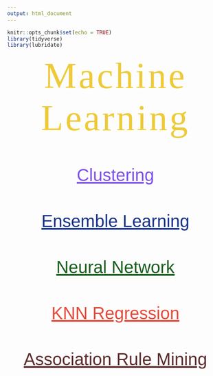 ```yaml
---
output: html_document
---
```


```r
knitr::opts_chunk$set(echo = TRUE)
library(tidyverse)
library(lubridate)
```

<p id="title">Machine Learning</p>

<br><br>

<p id="method"><a id="method" class="method" href="cluster.html" target="_blank" >Clustering</a></p>

<br><br>

<p id="method"><a id="method" class="ensemble" href="ensemble_summary.html" target="_blank" >Ensemble Learning</a></p>

<br><br>

<p id="method"><a id="method" class="neural" href="neural.html" target="_blank" >Neural Network</a></p>

<br><br>

<p id="method"><a id="method" class="knn" href="knn.html" target="_blank" >KNN Regression</a></p>

<br><br>

<p id="method"><a id="method" class="association" href="association.html" target="_blank" >Association Rule Mining</a></p>


<style>
@import url('https://fonts.googleapis.com/css?family=Bitter');
@import url('https://fonts.googleapis.com/css?family=Quicksand');
#title{
margin: auto;
text-align: center;
font-size: 85px;
color: #EECA38;
font-family: 'Bitter', serif;
letter-spacing: 5px;
}
#method{
margin: auto;
text-align: center;
font-size: 40px;
font-family: 'Quicksand', sans-serif;
}
.method{
color: #7F52E8;
}
.ensemble{
color: #183288;
}
.neural{
color: #195D1C;
}
.knn{
color: #E54A3B;
}
.association{
color: #5C2C2C;
}
</style>

